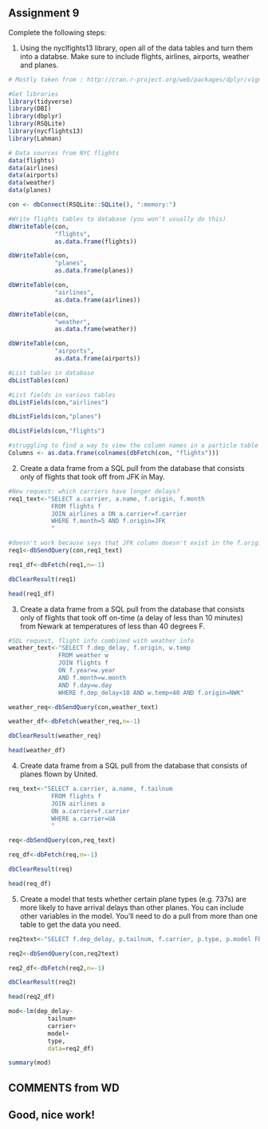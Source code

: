 Assignment 9
---

Complete the following steps:

1. Using the nyclfights13 library, open all of the data tables and turn them into a databse. Make sure to include flights, airlines, airports, weather and planes.
```r
# Mostly taken from : http://cran.r-project.org/web/packages/dplyr/vignettes/databases.html circa 2014

#Get libraries
library(tidyverse)
library(DBI)
library(dbplyr)
library(RSQLite)
library(nycflights13)
library(Lahman)

# Data sources from NYC flights
data(flights)
data(airlines)
data(airports)
data(weather)
data(planes)

con <- dbConnect(RSQLite::SQLite(), ":memory:")

#Write flights tables to database (you won't usually do this)
dbWriteTable(con,
             "flights", 
             as.data.frame(flights))

dbWriteTable(con,
             "planes", 
             as.data.frame(planes))

dbWriteTable(con,
             "airlines", 
             as.data.frame(airlines))

dbWriteTable(con,
             "weather", 
             as.data.frame(weather))

dbWriteTable(con,
             "airports", 
             as.data.frame(airports))

#List tables in database
dbListTables(con)

#List fields in various tables
dbListFields(con,"airlines")

dbListFields(con,"planes")

dbListFields(con,"flights")

#struggling to find a way to view the column names in a particle table in the database (trying to see what the ent)
Columns <- as.data.frame(colnames(dbFetch(con, "flights")))
```

2. Create a data frame from a SQL pull from the database that consists only of flights that took off from JFK in May.
```r
#New request: which carriers have longer delays? 
req1_text<-"SELECT a.carrier, a.name, f.origin, f.month
            FROM flights f 
            JOIN airlines a ON a.carrier=f.carrier 
            WHERE f.month=5 AND f.origin=JFK
            "

#doesn't work because says that JFK column doesn't exist in the f.origin, so I thought it could be numeric like the months are, but that came up with 0 results (which is highly unlikely that there were no flights from JFK in May)
req1<-dbSendQuery(con,req1_text)

req1_df<-dbFetch(req1,n=-1)

dbClearResult(req1)

head(req1_df) 

```

3. Create a data frame from a SQL pull from the database that consists only of flights that took off on-time (a delay of less than 10 minutes) from Newark at temperatures of less than 40 degrees F.

```r
#SQL request, flight info combined with weather info
weather_text<-"SELECT f.dep_delay, f.origin, w.temp
              FROM weather w
              JOIN flights f
              ON f.year=w.year
              AND f.month=w.month
              AND f.day=w.day
              WHERE f.dep_delay<10 AND w.temp<40 AND f.origin=NWK"

weather_req<-dbSendQuery(con,weather_text)

weather_df<-dbFetch(weather_req,n=-1)

dbClearResult(weather_req)

head(weather_df)
```

4. Create data frame from a SQL pull from the database that consists of planes flown by United.
```r
req_text<-"SELECT a.carrier, a.name, f.tailnum
            FROM flights f
            JOIN airlines a 
            ON a.carrier=f.carrier 
            WHERE a.carrier=UA
            "

req<-dbSendQuery(con,req_text)

req_df<-dbFetch(req,n=-1)

dbClearResult(req)

head(req_df) 

```

5. Create a model that tests whether certain plane types (e.g. 737s) are more likely to have arrival delays than other planes. You can include other variables in the model. You'll need to do a pull from more than one table to get the data you need. 
```r
req2text<-"SELECT f.dep_delay, p.tailnum, f.carrier, p.type, p.model FROM planes p JOIN flights f ON p.tailnum=f.tailnum"

req2<-dbSendQuery(con,req2text)

req2_df<-dbFetch(req2,n=-1)

dbClearResult(req2)

head(req2_df) 

mod<-lm(dep_delay~
           tailnum+
           carrier+
           model+
           type,
           data=req2_df)

summary(mod)


```



## COMMENTS from WD

## Good, nice work!